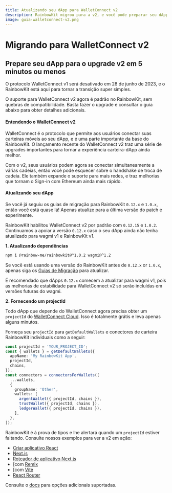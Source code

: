 ```yaml
---
title: Atualizando seu dApp para WalletConnect v2
description: RainbowKit migrou para a v2, e você pode preparar seu dApp em 5 minutos ou menos
image: guia-walletconnect-v2.png
---
```


# Migrando para WalletConnect v2

## Prepare seu dApp para o upgrade v2 em 5 minutos ou menos

O protocolo WalletConnect v1 será desativado em 28 de junho de 2023, e o RainbowKit está aqui para tornar a transição super simples.

O suporte para WalletConnect v2 agora é padrão no RainbowKit, sem quebras de compatibilidade. Basta fazer o upgrade e consultar o guia abaixo para obter detalhes adicionais.

#### Entendendo o WalletConnect v2

WalletConnect é o protocolo que permite aos usuários conectar suas carteiras móveis ao seu dApp, e é uma parte importante da base do RainbowKit. O lançamento recente do WalletConnect v2 traz uma série de upgrades importantes para tornar a experiência carteira-dApp ainda melhor.

Com o v2, seus usuários podem agora se conectar simultaneamente a várias cadeias, então você pode esquecer sobre o handshake de troca de cadeia. Ele também expande o suporte para mais redes, e traz melhorias que tornam o Sign-in com Ethereum ainda mais rápido.

#### Atualizando seu dApp

Se você já seguiu os guias de migração para RainbowKit `0.12.x` e `1.0.x`, então você está quase lá! Apenas atualize para a última versão do patch e experimente.

RainbowKit habilitou WalletConnect v2 por padrão com `0.12.15` e `1.0.2`. Continuamos a apoiar a versão `0.12.x` caso o seu dApp ainda não tenha atualizado para wagmi v1 e RainbowKit v1.

**1. Atualizando dependências**

```bash
npm i @rainbow-me/rainbowkit@^1.0.2 wagmi@^1.2
```

Se você está usando uma versão do RainbowKit antes de `0.12.x` or `1.0.x`, apenas siga os [Guias de Migração](/docs/migration-guide) para atualizar.

É recomendado que dApps `0.12.x` comecem a atualizar para wagmi v1, pois as melhorias de estabilidade para WalletConnect v2 só serão incluídas em versões futuras do wagmi.

**2. Fornecendo um projectId**

Todo dApp que depende do WalletConnect agora precisa obter um `projectId` do [WalletConnect Cloud](https://cloud.walletconnect.com/). Isso é totalmente grátis e leva apenas alguns minutos.

Forneça seu `projectId` para `getDefaultWallets` e conectores de carteira RainbowKit individuais como a seguir:

```ts
const projectId = 'YOUR_PROJECT_ID';
const { wallets } = getDefaultWallets({
  appName: 'My RainbowKit App',
  projectId,
  chains,
});
const connectors = connectorsForWallets([
  ...wallets,
  {
    groupName: 'Other',
    wallets: [
      argentWallet({ projectId, chains }),
      trustWallet({ projectId, chains }),
      ledgerWallet({ projectId, chains }),
    ],
  },
]);
```

RainbowKit é à prova de tipos e lhe alertará quando um `projectId` estiver faltando. Consulte nossos exemplos para ver a v2 em ação:

- [Criar aplicativo React](https://codesandbox.io/p/sandbox/github/rainbow-me/rainbowkit/tree/main/examples/with-create-react-app)
- [Next.js](https://codesandbox.io/p/sandbox/github/rainbow-me/rainbowkit/tree/main/examples/with-next)
- [Roteador de aplicativo Next.js](https://codesandbox.io/p/sandbox/github/rainbow-me/rainbowkit/tree/main/examples/with-next-app)
- \[com [Remix](https://codesandbox.io/p/sandbox/github/rainbow-me/rainbowkit/tree/main/examples/with-remix)
- \[com [Vite](https://codesandbox.io/p/sandbox/github/rainbow-me/rainbowkit/tree/main/examples/with-vite)
- [React Router](https://codesandbox.io/p/sandbox/github/rainbow-me/rainbowkit/tree/main/examples/with-react-router)

Consulte o [docs](https://www.rainbowkit.com/docs/custom-wallet-list#walletconnect) para opções adicionais suportadas.
